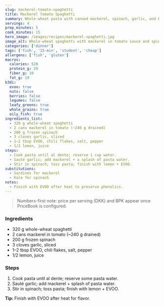 ```yaml
---
slug: mackerel-tomato-spaghetti
title: Mackerel Tomato Spaghetti
summary: Whole-wheat pasta with canned mackerel, spinach, garlic, and EVOO — high BPK.
servings: 4
prep_minutes: 5
cook_minutes: 15
hero_image: /images/recipes/mackerel-spaghetti.jpg
image_alt: Whole-wheat spaghetti with mackerel in tomato sauce and spinach
categories: ['dinner']
tags: ['fish', '15-min', 'student', 'cheap']
allergens: ['fish', 'gluten']
macros:
  calories: 520
  protein_g: 29
  fiber_g: 10
  fat_g: 19
b3di:
  evoo: true
  nuts: false
  berries: false
  legumes: false
  leafy_greens: true
  whole_grains: true
  oily_fish: true
ingredients_list:
  - 320 g whole-wheat spaghetti
  - 2 cans mackerel in tomato (~240 g drained)
  - 200 g frozen spinach
  - 3 cloves garlic, sliced
  - 1–2 tbsp EVOO, chili flakes, salt, pepper
  - 1/2 lemon, juice
steps:
  - Cook pasta until al dente; reserve 1 cup water.
  - Sauté garlic; add mackerel + a splash of pasta water.
  - Stir in spinach; toss pasta; finish with lemon + EVOO.
substitutions:
  - Sardines for mackerel
  - Kale for spinach
notes:
  - Finish with EVOO after heat to preserve phenolics.
---
```


> Numbers-first note: price per serving (DKK) and BPK appear once PriceBook is configured.

### Ingredients

- 320 g whole-wheat spaghetti
- 2 cans mackerel in tomato (~240 g drained)
- 200 g frozen spinach
- 3 cloves garlic, sliced
- 1–2 tbsp EVOO, chili flakes, salt, pepper
- 1/2 lemon, juice

### Steps

1. Cook pasta until al dente; reserve some pasta water.
2. Sauté garlic; add mackerel + splash of pasta water.
3. Stir in spinach; toss pasta; finish with lemon + EVOO.

**Tip:** Finish with EVOO after heat for flavor.

